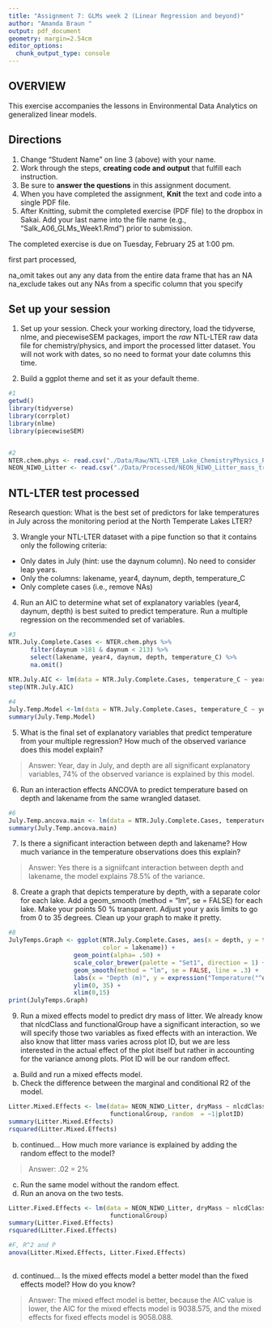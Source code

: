 ```yaml
---
title: "Assignment 7: GLMs week 2 (Linear Regression and beyond)"
author: "Amanda Braun "
output: pdf_document
geometry: margin=2.54cm
editor_options: 
  chunk_output_type: console
---
```


## OVERVIEW

This exercise accompanies the lessons in Environmental Data Analytics on generalized linear models. 

## Directions
1. Change "Student Name" on line 3 (above) with your name.
3. Work through the steps, **creating code and output** that fulfill each instruction.
4. Be sure to **answer the questions** in this assignment document.
6. When you have completed the assignment, **Knit** the text and code into a single PDF file.
8. After Knitting, submit the completed exercise (PDF file) to the dropbox in Sakai. Add your last name into the file name (e.g., "Salk_A06_GLMs_Week1.Rmd") prior to submission.

The completed exercise is due on Tuesday, February 25 at 1:00 pm.

first part processed, 

na_omit takes out any any data from the entire data frame that has an NA
na_exclude takes out any NAs from a specific column that you specify 

## Set up your session 
1. Set up your session. Check your working directory, load the tidyverse, nlme, and piecewiseSEM packages, import the *raw* NTL-LTER raw data file for chemistry/physics, and import the processed litter dataset. You will not work with dates, so no need to format your date columns this time.

2. Build a ggplot theme and set it as your default theme.

```r
#1
getwd()
library(tidyverse)
library(corrplot)
library(nlme)
library(piecewiseSEM)


#2
NTER.chem.phys <- read.csv("./Data/Raw/NTL-LTER_Lake_ChemistryPhysics_Raw.csv")
NEON_NIWO_Litter <- read.csv("./Data/Processed/NEON_NIWO_Litter_mass_trap_Processed.csv")

```


## NTL-LTER test processed 
Research question: What is the best set of predictors for lake temperatures in July across the monitoring period at the North Temperate Lakes LTER? 

3. Wrangle your NTL-LTER dataset with a pipe function so that it contains only the following criteria: 

* Only dates in July (hint: use the daynum column). No need to consider leap years.
* Only the columns: lakename, year4, daynum, depth, temperature_C
* Only complete cases (i.e., remove NAs)

4. Run an AIC to determine what set of explanatory variables (year4, daynum, depth) is best suited to predict temperature. Run a multiple regression on the recommended set of variables. 

```r
#3
NTR.July.Complete.Cases <- NTER.chem.phys %>%
      filter(daynum >181 & daynum < 213) %>%
      select(lakename, year4, daynum, depth, temperature_C) %>%
      na.omit()
  
NTR.July.AIC <- lm(data = NTR.July.Complete.Cases, temperature_C ~ year4 + daynum + depth)
step(NTR.July.AIC)

#4 
July.Temp.Model <-lm(data = NTR.July.Complete.Cases, temperature_C ~ year4 + daynum + depth)
summary(July.Temp.Model)

```



5. What is the final set of explanatory variables that predict temperature from your multiple regression? How much of the observed variance does this model explain?

> Answer: Year, day in July, and depth are all significant explanatory variables, 74% of the observed variance is explained by this model. 

6. Run an interaction effects ANCOVA to predict temperature based on depth and lakename from the same wrangled dataset.

```r
#6 
July.Temp.ancova.main <- lm(data = NTR.July.Complete.Cases, temperature_C ~ lakename * depth)
summary(July.Temp.ancova.main)

```

7. Is there a significant interaction between depth and lakename? How much variance in the temperature observations does this explain?

> Answer: Yes there is a signiifcant interaction between depth and lakename, the model explains 78.5% of the variance. 


8. Create a graph that depicts temperature by depth, with a separate color for each lake. Add a geom_smooth (method = "lm", se = FALSE) for each lake. Make your points 50 % transparent. Adjust your y axis limits to go from 0 to 35 degrees. Clean up your graph to make it pretty. 

```r
#8 
JulyTemps.Graph <- ggplot(NTR.July.Complete.Cases, aes(x = depth, y = temperature_C, 
                          color = lakename)) +
                  geom_point(alpha= .50) +
                  scale_color_brewer(palette = "Set1", direction = 1) +
                  geom_smooth(method = "lm", se = FALSE, line = .3) + 
                  labs(x = "Depth (m)", y = expression("Temperature("^o*"C)"), color = "")+
                  ylim(0, 35) +
                  xlim(0,15)
print(JulyTemps.Graph)


```

9. Run a mixed effects model to predict dry mass of litter. We already know that nlcdClass and functionalGroup have a significant interaction, so we will specify those two variables as fixed effects with an interaction. We also know that litter mass varies across plot ID, but we are less interested in the actual effect of the plot itself but rather in accounting for the variance among plots. Plot ID will be our random effect.

a. Build and run a mixed effects model.
b. Check the difference between the marginal and conditional R2 of the model. 

```r
Litter.Mixed.Effects <- lme(data= NEON_NIWO_Litter, dryMass ~ nlcdClass*
                            functionalGroup, random  = ~1|plotID) 
summary(Litter.Mixed.Effects)
rsquared(Litter.Mixed.Effects)

```

b. continued... How much more variance is explained by adding the random effect to the model? 

> Answer: .02 = 2%

c. Run the same model without the random effect.
d. Run an anova on the two tests. 
```r
Litter.Fixed.Effects <- lm(data = NEON_NIWO_Litter, dryMass ~ nlcdClass*
                            functionalGroup) 
summary(Litter.Fixed.Effects)
rsquared(Litter.Fixed.Effects)

#F, R^2 and P
anova(Litter.Mixed.Effects, Litter.Fixed.Effects)
 

```

d. continued... Is the mixed effects model a better model than the fixed effects model? How do you know?

> Answer: The mixed effect model is better, because the AIC value is lower, the AIC for the mixed effects model is 9038.575, and the mixed effects for fixed effects model is 9058.088.  